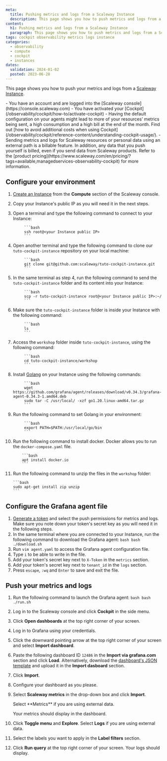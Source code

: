 ```yaml
---
meta:
  title: Pushing metrics and logs from a Scaleway Instance
  description: This page shows you how to push metrics and logs from a Scaleway Instance
content:
  h1: Pushing metrics and logs from a Scaleway Instance
  paragraph: This page shows you how to push metrics and logs from a Scaleway Instance
tags: cockpit observability metrics logs instance
categories:
  - observability
  - compute
  - cockpit
  - instances
dates:
  validation: 2024-01-02
  posted: 2023-06-28
---
```


This page shows you how to push your metrics and logs from a [Scaleway Instance](/compute/instances/concepts/#instance).

<Macro id="iam-requirements" />
 
<Message type="requirement">
 - You have an account and are logged into the [Scaleway console](https://console.scaleway.com)
 - You have activated your [Cockpit](/observability/cockpit/how-to/activate-cockpit)
</Message>

<Message type="important">
 - Having the default configuration on your agents might lead to more of your resources’ metrics being sent, a high consumption and a high bill at the end of the month. Find out [how to avoid additional costs when using Cockpit](/observability/cockpit/reference-content/understanding-cockpit-usage/).
 - Sending metrics and logs for Scaleway resources or personal data using an external path is a billable feature. In addition, any data that you push yourself is billed, even if you send data from Scaleway products. Refer to the [product pricing](https://www.scaleway.com/en/pricing/?tags=available,managedservices-observability-cockpit) for more information.
</Message>

## Configure your environment

1. [Create an Instance](/compute/instances/how-to/create-an-instance) from the **Compute** section of the Scaleway console.
2. Copy your Instance's public IP as you will need it in the next steps.
3. Open a terminal and type the following command to connect to your Instance:

            ```bash
            ssh root@<your Instance public IP>
            ```
4. Open another terminal and type the following command to clone our `tuto-cockpit-instance` repository on your local machine:

            ```bash
            git clone git@github.com:scaleway/tuto-cockpit-instance.git
            ```
5. In the same terminal as step 4, run the following command to send the `tuto-cockpit-instance` folder and its content into your Instance:

            ```bash
            scp -r tuto-cockpit-instance root@<your Instance public IP>:~/
            ```
6. Make sure the `tuto-cockpit-instance` folder is inside your Instance with the following command:

            ```bash
            ls
            ```
7. Access the `workshop` folder inside `tuto-cockpit-instance`, using the following command:

            ```bash
            cd tuto-cockpit-instance/workshop
            ```
8. Install [Golang](https://go.dev/) on your Instance using the following commands:

            ```bash
            wget https://github.com/grafana/agent/releases/download/v0.34.3/grafana-agent-0.34.3-1.amd64.deb
            sudo tar -C /usr/local/ -xzf go1.20.linux-amd64.tar.gz
            ```
9. Run the following command to set Golang in your environment:

            ```bash
            export PATH=$PATH:/usr/local/go/bin
            ```
10. Run the following command to install docker. Docker allows you to run the `docker-compose.yaml` file.

            ```bash
            apt install docker.io
            ```
11. Run the following command to unzip the files in the `workshop` folder:

        ```bash
        sudo apt-get install zip unzip
        ```

## Configure the Grafana agent file

1. [Generate a token](/observability/cockpit/how-to/create-token/) and select the push permissions for metrics and logs. Make sure you note down your token's secret key as you will need it in the following steps.
2.  In the same terminal where you are connected to your Instance, run the following command to download the Grafana agent:
        ```bash
        bash ./download.sh
        ```
3. Run `vim agent.yaml` to access the Grafana agent configuration file.
4. Type `i` to be able to write in the file.
5. Add your token's secret key next to `X-Token` in the `metrics` section.
    <Lightbox src="scaleway-metrics-section-completed.webp" alt="" />
6. Add your token's secret key next to `tenant_id` in the `logs` section.
     <Lightbox src="scaleway-logs-section-completed.webp" alt="" />
7. Press `escape`, `:wq` and `Enter` to save and exit the file.


## Push your metrics and logs

1. Run the following command to launch the Grafana agent:
        ```bash
        bash ./run.sh
        ```
2. Log in to the Scaleway console and click **Cockpit** in the side menu.
3. Click **Open dashboards** at the top right corner of your screen.
4. Log in to Grafana using your credentials.
5. Click the downward pointing arrow at the top right corner of your screen and select **Import dashboard**.
    <Lightbox src="scaleway-import-dashboard.webp" alt="" />
6. Paste the following dashboard ID `12486` in the **Import via grafana.com** section and click **Load**. Alternatively, download the [dashboard's JSON template](https://grafana.com/grafana/dashboards/12486-node-exporter-full/) and upload it in the **Import dasboard** section.
7. Click **Import**.
8. Configure your dashboard as you please.
9. Select **Scaleway metrics** in the drop-down box and click **Import**.

    <Message type="important">
     Select **Metrics** if you are using external data.
    </Message>

    Your metrics should display in the dashboard.

    <Lightbox src="scaleway-metrics-display.webp" alt="" />

10. Click **Toggle menu** and **Explore**.
    <Message type="important">
     Select **Logs** if you are using external data.
    </Message>
11. Select the labels you want to apply in the **Label filters** section.
12. Click **Run query** at the top right corner of your screen. Your logs should display.
    <Lightbox src="scaleway-logs-display.webp" alt="" />


